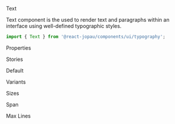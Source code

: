 
<SBTitle>Text</SBTitle>

<SBDescription>
  Text component is the used to render text and paragraphs within an interface using well-defined
  typographic styles.
</SBDescription>

```jsx dark
import { Text } from '@react-jopau/components/ui/typography';
```

<Canvas withToolbar>
  <Story id="components-typography-text--default" />
</Canvas>

<SBSubTitle>Properties</SBSubTitle>

<ArgsTable of={Text} />

<SBSubTitle>Stories</SBSubTitle>
<br />

<span className="!text-lg font-medium">Default</span>

<Canvas>
  <Story id="components-typography-text--default" />
</Canvas>

<span className="!text-lg font-medium">Variants</span>

<Canvas>
  <Story id="components-typography-text--variants" />
</Canvas>

<span className="!text-lg font-medium">Sizes</span>

<Canvas>
  <Story id="components-typography-text--sizes" />
</Canvas>

<span className="!text-lg font-medium">Span</span>

<Canvas>
  <Story id="components-typography-text--span" />
</Canvas>

<span className="!text-lg font-medium">Max Lines</span>

<Canvas>
  <Story id="components-typography-text--max-lines" />
</Canvas>
